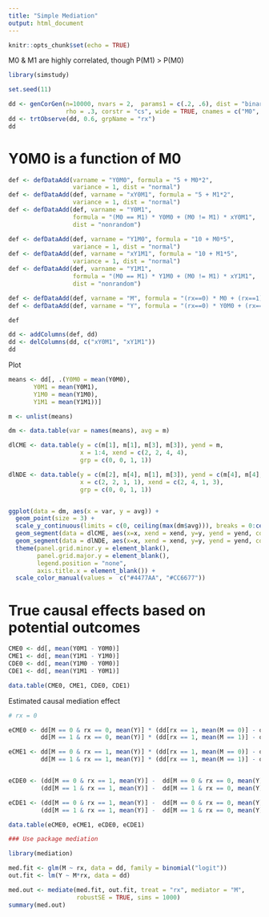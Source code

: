 ```yaml
---
title: "Simple Mediation"
output: html_document
---
```


```r
knitr::opts_chunk$set(echo = TRUE)
```

M0 & M1 are highly correlated, though P(M1) > P(M0)

```r
library(simstudy)

set.seed(11)

dd <- genCorGen(n=10000, nvars = 2,  params1 = c(.2, .6), dist = "binary", 
                rho = .3, corstr = "cs", wide = TRUE, cnames = c("M0", "M1"))
dd <- trtObserve(dd, 0.6, grpName = "rx")
dd
```

# Y0M0 is a function of M0

```r
def <- defDataAdd(varname = "Y0M0", formula = "5 + M0*2", 
                  variance = 1, dist = "normal")
def <- defDataAdd(def, varname = "xY0M1", formula = "5 + M1*2", 
                  variance = 1, dist = "normal")
def <- defDataAdd(def, varname = "Y0M1", 
                  formula = "(M0 == M1) * Y0M0 + (M0 != M1) * xY0M1", 
                  dist = "nonrandom")

def <- defDataAdd(def, varname = "Y1M0", formula = "10 + M0*5", 
                  variance = 1, dist = "normal")
def <- defDataAdd(def, varname = "xY1M1", formula = "10 + M1*5", 
                  variance = 1, dist = "normal")
def <- defDataAdd(def, varname = "Y1M1", 
                  formula = "(M0 == M1) * Y1M0 + (M0 != M1) * xY1M1", 
                  dist = "nonrandom")

def <- defDataAdd(def, varname = "M", formula = "(rx==0) * M0 + (rx==1) * M1", dist = "nonrandom")
def <- defDataAdd(def, varname = "Y", formula = "(rx==0) * Y0M0 + (rx==1) * Y1M1", dist = "nonrandom")

def
```

```r
dd <- addColumns(def, dd)
dd <- delColumns(dd, c("xY0M1", "xY1M1"))
dd
```

Plot

```r
means <- dd[, .(Y0M0 = mean(Y0M0),
       Y0M1 = mean(Y0M1),
       Y1M0 = mean(Y1M0),
       Y1M1 = mean(Y1M1))]

m <- unlist(means)

dm <- data.table(var = names(means), avg = m)

dlCME <- data.table(y = c(m[1], m[1], m[3], m[3]), yend = m,
                    x = 1:4, xend = c(2, 2, 4, 4),
                    grp = c(0, 0, 1, 1))

dlNDE <- data.table(y = c(m[2], m[4], m[1], m[3]), yend = c(m[4], m[4], m[3], m[3]),
                    x = c(2, 2, 1, 1), xend = c(2, 4, 1, 3), 
                    grp = c(0, 0, 1, 1))


ggplot(data = dm, aes(x = var, y = avg)) +
  geom_point(size = 3) +
  scale_y_continuous(limits = c(0, ceiling(max(dm$avg))), breaks = 0:ceiling(max(dm$avg))) +
  geom_segment(data = dlCME, aes(x=x, xend = xend, y=y, yend = yend, color = factor(grp)), size = .8) +
  geom_segment(data = dlNDE, aes(x=x, xend = xend, y=y, yend = yend, color = factor(grp)), lty = 2) +
  theme(panel.grid.minor.y = element_blank(),
        panel.grid.major.y = element_blank(),
        legend.position = "none",
        axis.title.x = element_blank()) +
  scale_color_manual(values =  c("#4477AA", "#CC6677"))
```

# True causal effects based on potential outcomes

```r
CME0 <- dd[, mean(Y0M1 - Y0M0)] 
CME1 <- dd[, mean(Y1M1 - Y1M0)] 
CDE0 <- dd[, mean(Y1M0 - Y0M0)] 
CDE1 <- dd[, mean(Y1M1 - Y0M1)] 

data.table(CME0, CME1, CDE0, CDE1)
```

Estimated causal mediation effect

```r
# rx = 0

eCME0 <- dd[M == 0 & rx == 0, mean(Y)] * (dd[rx == 1, mean(M == 0)] - dd[rx == 0, mean(M == 0)]) +
         dd[M == 1 & rx == 0, mean(Y)] * (dd[rx == 1, mean(M == 1)] - dd[rx == 0, mean(M == 1)])

eCME1 <- dd[M == 0 & rx == 1, mean(Y)] * (dd[rx == 1, mean(M == 0)] - dd[rx == 0, mean(M == 0)]) +
         dd[M == 1 & rx == 1, mean(Y)] * (dd[rx == 1, mean(M == 1)] - dd[rx == 0, mean(M == 1)])


eCDE0 <- (dd[M == 0 & rx == 1, mean(Y)] -  dd[M == 0 & rx == 0, mean(Y)]) * dd[rx == 0, mean(M == 0)] +
         (dd[M == 1 & rx == 1, mean(Y)] -  dd[M == 1 & rx == 0, mean(Y)]) * dd[rx == 0, mean(M == 1)]

eCDE1 <- (dd[M == 0 & rx == 1, mean(Y)] -  dd[M == 0 & rx == 0, mean(Y)]) * dd[rx == 1, mean(M == 0)] +
         (dd[M == 1 & rx == 1, mean(Y)] -  dd[M == 1 & rx == 0, mean(Y)]) * dd[rx == 1, mean(M == 1)]

data.table(eCME0, eCME1, eCDE0, eCDE1)
```

```r
### Use package mediation

library(mediation)

med.fit <- glm(M ~ rx, data = dd, family = binomial("logit"))
out.fit <- lm(Y ~ M*rx, data = dd)

med.out <- mediate(med.fit, out.fit, treat = "rx", mediator = "M",
                   robustSE = TRUE, sims = 1000)
summary(med.out)
```

